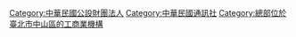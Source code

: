 {{Catmore|中央通訊社}}

[[Category:中華民國公設財團法人|Category:中華民國公設財團法人]]
[[Category:中華民國通訊社|Category:中華民國通訊社]]
[[Category:總部位於臺北市中山區的工商業機構|Category:總部位於臺北市中山區的工商業機構]]